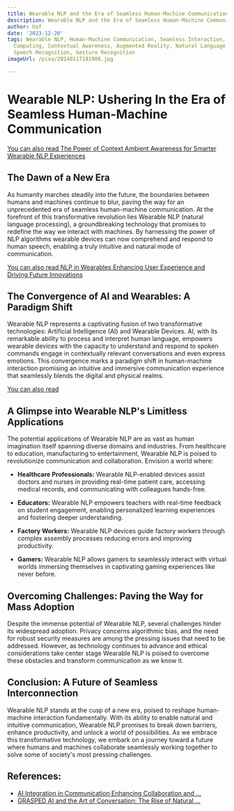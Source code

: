 ```yaml
---
title: Wearable NLP and the Era of Seamless Human-Machine Communication
description: Wearable NLP and the Era of Seamless Human-Machine Communication
author: Usf
date: '2023-12-20'
tags: Wearable NLP, Human-Machine Communication, Seamless Interaction, Ubiquitous
  Computing, Contextual Awareness, Augmented Reality, Natural Language Processing,
  Speech Recognition, Gesture Recognition
imageUrl: /pixa/20240117181906.jpg

---
```

#  Wearable NLP: Ushering In the Era of  Seamless Human-Machine Communication

[You can also read The Power of Context Ambient Awareness  for Smarter Wearable NLP Experiences](The%20Power%20of%20Context%20Ambient%20Awareness%20for%20Smarter%20Wearable%20NLP%20Experiences)


##  The Dawn of a New Era

As  humanity marches steadily into the future, the  boundaries  between humans  and machines continue to blur, paving the way for an unprecedented era of seamless  human-machine communication. At the forefront  of this transformative revolution lies Wearable NLP  (natural language processing), a groundbreaking technology that promises to redefine  the way we interact with machines. By harnessing the power of NLP algorithms  wearable devices can now comprehend and respond to human  speech, enabling a truly intuitive and natural mode of communication.

[You can also read NLP in Wearables Enhancing User Experience  and Driving Future Innovations](NLP%20in%20Wearables%20Enhancing%20User%20Experience%20and%20Driving%20Future%20Innovations)


## The Convergence of AI and Wearables:  A Paradigm Shift

Wearable NLP represents  a captivating fusion of two transformative technologies: Artificial Intelligence (AI) and Wearable Devices. AI, with its remarkable ability to process and interpret human language, empowers wearable devices with the capacity to understand and respond to spoken commands engage in contextually relevant  conversations  and even express emotions. This convergence  marks a paradigm shift in human-machine interaction promising an intuitive and immersive  communication experience that seamlessly blends the digital and physical realms.

[You can also read ]()


## A Glimpse into Wearable NLP's Limitless  Applications

The potential applications of Wearable  NLP are as vast as human imagination itself spanning diverse domains and industries. From healthcare to education, manufacturing to entertainment, Wearable NLP is poised to revolutionize communication and collaboration. Envision a world where:

- **Healthcare Professionals:**  Wearable NLP-enabled devices assist doctors and nurses in providing real-time patient care, accessing  medical records,  and communicating with colleagues hands-free.

-  **Educators:** Wearable NLP empowers teachers with real-time feedback on student engagement, enabling personalized learning experiences and fostering  deeper understanding.

- **Factory Workers:** Wearable NLP devices guide  factory workers  through complex assembly processes reducing errors and improving productivity.

- **Gamers:**  Wearable  NLP allows gamers to seamlessly interact  with virtual worlds immersing themselves in captivating gaming experiences like never  before.

## Overcoming Challenges: Paving the Way for Mass Adoption

Despite the immense potential of Wearable NLP, several challenges hinder its widespread adoption. Privacy concerns algorithmic  bias, and the need for robust security measures are among  the pressing issues that need to be addressed. However, as technology continues to  advance and ethical considerations take center stage Wearable NLP is poised to overcome these obstacles and  transform communication as we  know it.

## Conclusion: A Future of Seamless  Interconnection

Wearable NLP stands at the cusp of a new era,  poised to reshape human-machine interaction fundamentally. With its ability to enable natural and intuitive communication,  Wearable NLP promises to break down barriers, enhance  productivity, and unlock a world of possibilities. As we embrace this transformative technology, we embark on a journey toward  a future where humans and machines collaborate seamlessly working  together  to solve some of society's most  pressing challenges.

## References:
- [AI Integration in Communication Enhancing Collaboration and ...](https://utilitiesone.com/ai-integration-in-communication-enhancing-collaboration-and-productivity)
- [GRASPED AI and the Art of Conversation: The Rise of Natural ...](https://www.linkedin.com/pulse/ai-art-conversation-rise-natural-language-processing-digital-brough)
